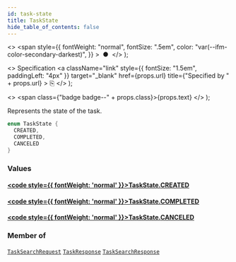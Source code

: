 ```yaml
---
id: task-state
title: TaskState
hide_table_of_contents: false
---
```


  <>
    <span
      style={{
        fontWeight: "normal",
        fontSize: ".5em",
        color: "var(--ifm-color-secondary-darkest)",
      }}
    >
      &nbsp;●&nbsp;
    </span>
  </>
);

  <>
    Specification
    <a
      className="link"
      style={{ fontSize: "1.5em", paddingLeft: "4px" }}
      target="_blank"
      href={props.url}
      title={"Specified by " + props.url}
    >
      ⎘
    </a>
  </>
);

  <>
    <span class={"badge badge--" + props.class}>{props.text}</span>
  </>
);

Represents the state of the task.

```java
enum TaskState {
  CREATED,
  COMPLETED,
  CANCELED
}
```

### Values

#### [<code style={{ fontWeight: 'normal' }}>TaskState.<b>CREATED</b></code>](#)

>

#### [<code style={{ fontWeight: 'normal' }}>TaskState.<b>COMPLETED</b></code>](#)

>

#### [<code style={{ fontWeight: 'normal' }}>TaskState.<b>CANCELED</b></code>](#)

>

### Member of

[`TaskSearchRequest`](../requests/task-search-request.mdx) <Badge class="secondary" text="object"/><Bullet /> [`TaskResponse`](../responses/task-response.mdx) <Badge class="secondary" text="object"/><Bullet /> [`TaskSearchResponse`](../responses/task-search-response.mdx) <Badge class="secondary" text="object"/>
